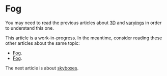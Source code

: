 # Fog

You may need to read the previous articles about [3D](/a/webgl/3d) and [varyings](/a/webgl/varyings) in order to understand this one.

This article is a work-in-progress. In the meantime, consider reading these other articles about the same topic:

- [Fog](https://webgl2fundamentals.org/webgl/lessons/webgl-fog.html).
- [Fog](https://xem.github.io/articles/webgl-guide-part-2.html#4a).

The next article is about [skyboxes](/a/webgl/cubemaps).
